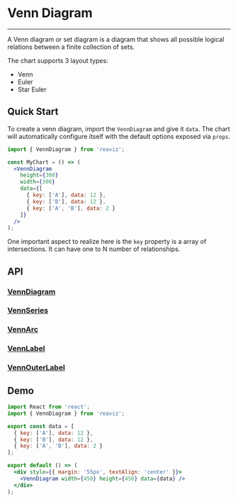 
<Meta title="Docs/Chart Types/Venn Diagram" />

# Venn Diagram

---
<div className="doc-story">
  <Canvas sourceState="shown" of={VennDiagramStory.Simple} />
</div>

A Venn diagram or set diagram is a diagram that shows all possible logical relations
between a finite collection of sets.

The chart supports 3 layout types:
- Venn
- Euler
- Star Euler

## Quick Start
To create a venn diagram, import the `VennDiagram` and give it `data`. The chart
will automatically configure itself with the default options exposed via `props`.

```jsx
import { VennDiagram } from 'reaviz';

const MyChart = () => (
  <VennDiagram
    height={300}
    width={300}
    data={[
      { key: ['A'], data: 12 },
      { key: ['B'], data: 12 },
      { key: ['A', 'B'], data: 2 }
    ]}
  />
);
```

One important aspect to realize here is the `key` property
is a array of intersections. It can have one to N number
of relationships.

## API
### [VennDiagram](https://github.com/reaviz/reaviz/blob/master/src/VennDiagram/VennDiagram.tsx)
<ArgTypes of={VennDiagram} />

### [VennSeries](https://github.com/reaviz/reaviz/blob/master/src/VennDiagram/VennSeries.tsx)
<ArgTypes of={VennSeries} />

### [VennArc](https://github.com/reaviz/reaviz/blob/master/src/VennDiagram/VennArc.tsx)
<ArgTypes of={VennArc} />

### [VennLabel](https://github.com/reaviz/reaviz/blob/master/src/VennDiagram/VennLabel.tsx)
<ArgTypes of={VennLabel} />

### [VennOuterLabel](https://github.com/reaviz/reaviz/blob/master/src/VennDiagram/VennOuterLabel.tsx)
<ArgTypes of={VennOuterLabel} />

## Demo

```jsx codesandbox=reaviz
import React from 'react';
import { VennDiagram } from 'reaviz';

export const data = [
  { key: ['A'], data: 12 },
  { key: ['B'], data: 12 },
  { key: ['A', 'B'], data: 2 }
];

export default () => (
  <div style={{ margin: '55px', textAlign: 'center' }}>
    <VennDiagram width={450} height={450} data={data} />
  </div>
);
```
